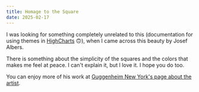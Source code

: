 ```yaml
---
title: Homage to the Square
date: 2025-02-17
---
```



I was looking for something completely unrelated to this (documentation for using themes in [HighCharts](https://www.highcharts.com/docs/chart-design-and-style/themes) 🙃), when I came across this beauty by Josef Albers.

There is something about the simplicity of the squares and the colors that makes me feel at peace. I can't explain it, but I love it. I hope you do too.

<ImageZoom src="orange/josef-albers-study-for-homage-to-the-square.jpg" alt="Josef Albers: Study for Homage to the Square" />

You can enjoy more of his work at [Guggenheim New York's page about the artist](https://www.guggenheim.org/artwork/artist/josef-albers).